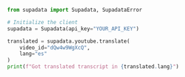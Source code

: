 ```python Python
from supadata import Supadata, SupadataError

# Initialize the client
supadata = Supadata(api_key="YOUR_API_KEY")

translated = supadata.youtube.translate(
    video_id="dQw4w9WgXcQ",
    lang="es"
)
print(f"Got translated transcript in {translated.lang}")
```
